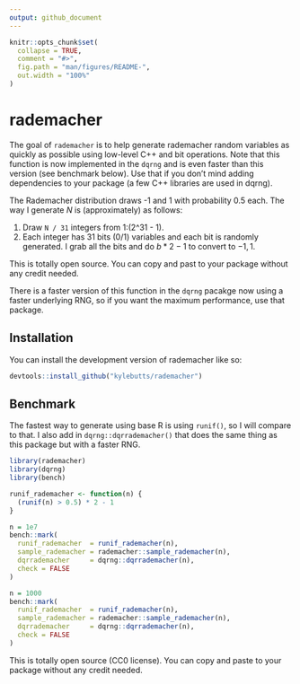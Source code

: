 ```yaml
---
output: github_document
---
```


<!-- README.md is generated from README.Rmd. Please edit that file -->

```r
knitr::opts_chunk$set(
  collapse = TRUE,
  comment = "#>",
  fig.path = "man/figures/README-",
  out.width = "100%"
)
```

# rademacher

<!-- badges: start -->
<!-- badges: end -->

The goal of `rademacher` is to help generate rademacher random variables as quickly as possible using low-level C++ and bit operations. Note that this function is now implemented in the `dqrng` and is even faster than this version (see benchmark below). Use that if you don't mind adding dependencies to your package (a few C++ libraries are used in dqrng).

The Rademacher distribution draws -1 and 1 with probability 0.5 each. The way I generate $N$ is (approximately) as follows: 

1. Draw `N / 31` integers from 1:(2^31 - 1).
2. Each integer has 31 bits (0/1) variables and each bit is randomly generated. I grab all the bits and do $b * 2 - 1$ to convert to $-1, 1$.

This is totally open source. You can copy and past to your package without any credit needed. 

There is a faster version of this function in the `dqrng` pacakge now using a faster underlying RNG, so if you want the maximum performance, use that package.

## Installation

You can install the development version of rademacher like so:

``` r
devtools::install_github("kylebutts/rademacher")
```


## Benchmark

The fastest way to generate using base R is using `runif()`, so I will compare to that. I also add in `dqrng::dqrrademacher()` that does the same thing as this package but with a faster RNG. 

```r
library(rademacher)
library(dqrng)
library(bench)

runif_rademacher <- function(n) { 
  (runif(n) > 0.5) * 2 - 1
}

n = 1e7
bench::mark(
  runif_rademacher  = runif_rademacher(n),
  sample_rademacher = rademacher::sample_rademacher(n),
  dqrrademacher     = dqrng::dqrrademacher(n),
  check = FALSE
)

n = 1000
bench::mark(
  runif_rademacher  = runif_rademacher(n),
  sample_rademacher = rademacher::sample_rademacher(n),
  dqrrademacher     = dqrng::dqrrademacher(n),
  check = FALSE
)
```

This is totally open source (CC0 license). You can copy and paste to your package without any credit needed. 
